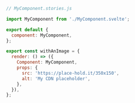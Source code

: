```js
// MyComponent.stories.js

import MyComponent from './MyComponent.svelte';

export default {
  component: MyComponent,
};

export const withAnImage = {
  render: () => ({
    Component: MyComponent,
    props: {
      src: 'https://place-hold.it/350x150',
      alt: 'My CDN placeholder',
    },
  }),
};
```
